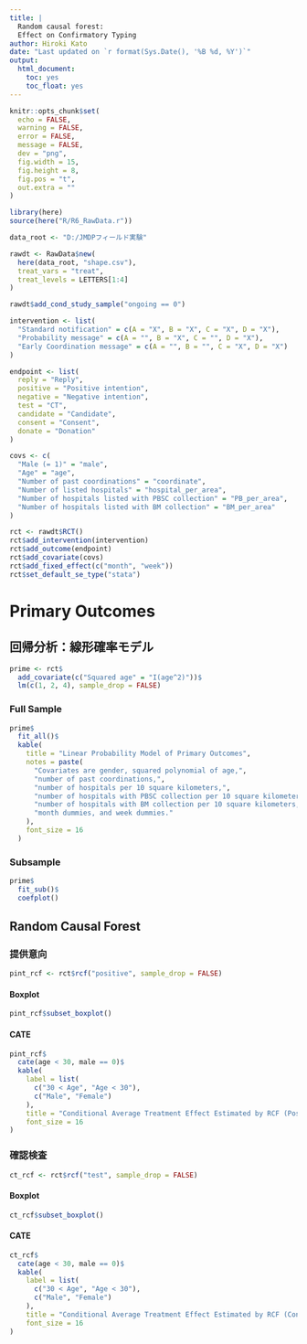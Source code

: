```yaml
---
title: |
  Random causal forest:
  Effect on Confirmatory Typing
author: Hiroki Kato
date: "Last updated on `r format(Sys.Date(), '%B %d, %Y')`"
output:
  html_document:
    toc: yes
    toc_float: yes
---
```


```r
knitr::opts_chunk$set(
  echo = FALSE,
  warning = FALSE,
  error = FALSE,
  message = FALSE,
  dev = "png",
  fig.width = 15,
  fig.height = 8,
  fig.pos = "t",
  out.extra = ""
)
```

```r
library(here)
source(here("R/R6_RawData.r"))

data_root <- "D:/JMDPフィールド実験"
```

```r
rawdt <- RawData$new(
  here(data_root, "shape.csv"),
  treat_vars = "treat",
  treat_levels = LETTERS[1:4]
)

rawdt$add_cond_study_sample("ongoing == 0")
```

```r
intervention <- list(
  "Standard notification" = c(A = "X", B = "X", C = "X", D = "X"),
  "Probability message" = c(A = "", B = "X", C = "", D = "X"),
  "Early Coordination message" = c(A = "", B = "", C = "X", D = "X")
)

endpoint <- list(
  reply = "Reply",
  positive = "Positive intention",
  negative = "Negative intention",
  test = "CT",
  candidate = "Candidate",
  consent = "Consent",
  donate = "Donation"
)

covs <- c(
  "Male (= 1)" = "male",
  "Age" = "age",
  "Number of past coordinations" = "coordinate",
  "Number of listed hospitals" = "hospital_per_area",
  "Number of hospitals listed with PBSC collection" = "PB_per_area",
  "Number of hospitals listed with BM collection" = "BM_per_area"
)

rct <- rawdt$RCT()
rct$add_intervention(intervention)
rct$add_outcome(endpoint)
rct$add_covariate(covs)
rct$add_fixed_effect(c("month", "week"))
rct$set_default_se_type("stata")
```

# Primary Outcomes

## 回帰分析：線形確率モデル {.tabset}

```r
prime <- rct$
  add_covariate(c("Squared age" = "I(age^2)"))$
  lm(c(1, 2, 4), sample_drop = FALSE)
```

### Full Sample

```r
prime$
  fit_all()$
  kable(
    title = "Linear Probability Model of Primary Outcomes",
    notes = paste(
      "Covariates are gender, squared polynomial of age,",
      "number of past coordinations,",
      "number of hospitals per 10 square kilometers,",
      "number of hospitals with PBSC collection per 10 square kilometers,",
      "number of hospitals with BM collection per 10 square kilometers,",
      "month dummies, and week dummies."
    ),
    font_size = 16
  )
```

### Subsample

```r
prime$
  fit_sub()$
  coefplot()
```


## Random Causal Forest
### 提供意向 {.tabset}

```r
pint_rcf <- rct$rcf("positive", sample_drop = FALSE)
```

#### Boxplot

```r
pint_rcf$subset_boxplot()
```

#### CATE

```r
pint_rcf$
  cate(age < 30, male == 0)$
  kable(
    label = list(
      c("30 < Age", "Age < 30"),
      c("Male", "Female")
    ),
    title = "Conditional Average Treatment Effect Estimated by RCF (Positive Intention)",
    font_size = 16
)
```

### 確認検査 {.tabset}

```r
ct_rcf <- rct$rcf("test", sample_drop = FALSE)
```

#### Boxplot

```r
ct_rcf$subset_boxplot()
```

#### CATE

```r
ct_rcf$
  cate(age < 30, male == 0)$
  kable(
    label = list(
      c("30 < Age", "Age < 30"),
      c("Male", "Female")
    ),
    title = "Conditional Average Treatment Effect Estimated by RCF (Confirmatroy Typing)",
    font_size = 16
)
```
